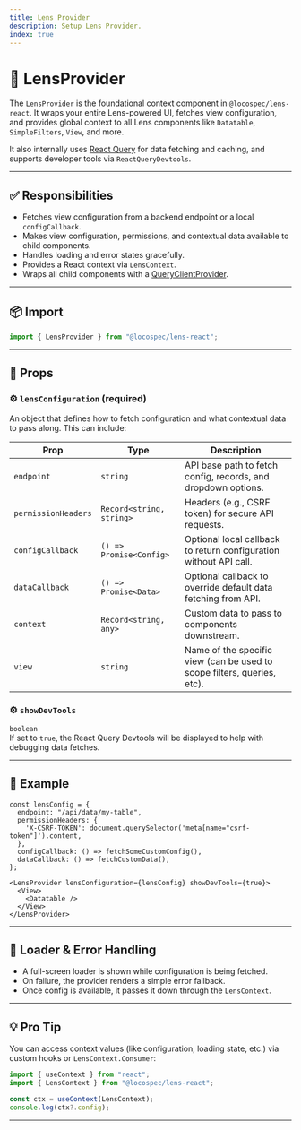 ```yaml
---
title: Lens Provider
description: Setup Lens Provider.
index: true
---
```


# 🧠 LensProvider

The `LensProvider` is the foundational context component in `@locospec/lens-react`. It wraps your entire Lens-powered UI, fetches view configuration, and provides global context to all Lens components like `Datatable`, `SimpleFilters`, `View`, and more.

It also internally uses [React Query](https://tanstack.com/query/latest) for data fetching and caching, and supports developer tools via `ReactQueryDevtools`.

---

## ✅ Responsibilities

- Fetches view configuration from a backend endpoint or a local `configCallback`.
- Makes view configuration, permissions, and contextual data available to child components.
- Handles loading and error states gracefully.
- Provides a React context via `LensContext`.
- Wraps all child components with a [QueryClientProvider](https://tanstack.com/query/latest/docs/framework/react/reference/QueryClientProvider).

---

## 📦 Import

```ts
import { LensProvider } from "@locospec/lens-react";
```

---

## 🔧 Props

### ⚙️ `lensConfiguration` **(required)**  
An object that defines how to fetch configuration and what contextual data to pass along. This can include:

| Prop                | Type                            | Description |
|---------------------|----------------------------------|-------------|
| `endpoint`          | `string`                         | API base path to fetch config, records, and dropdown options. |
| `permissionHeaders` | `Record<string, string>`         | Headers (e.g., CSRF token) for secure API requests. |
| `configCallback`    | `() => Promise<Config>`          | Optional local callback to return configuration without API call. |
| `dataCallback`      | `() => Promise<Data>`            | Optional callback to override default data fetching from API. |
| `context`           | `Record<string, any>`            | Custom data to pass to components downstream. |
| `view`              | `string`                         | Name of the specific view (can be used to scope filters, queries, etc). |

### ⚙️ `showDevTools`  
`boolean`  
If set to `true`, the React Query Devtools will be displayed to help with debugging data fetches.

---

## 🧪 Example

```tsx
const lensConfig = {
  endpoint: "/api/data/my-table",
  permissionHeaders: {
    'X-CSRF-TOKEN': document.querySelector('meta[name="csrf-token"]').content,
  },
  configCallback: () => fetchSomeCustomConfig(),
  dataCallback: () => fetchCustomData(),
};

<LensProvider lensConfiguration={lensConfig} showDevTools={true}>
  <View>
    <Datatable />
  </View>
</LensProvider>
```

---

## 🚦 Loader & Error Handling

- A full-screen loader is shown while configuration is being fetched.
- On failure, the provider renders a simple error fallback.
- Once config is available, it passes it down through the `LensContext`.

---

## 💡 Pro Tip

You can access context values (like configuration, loading state, etc.) via custom hooks or `LensContext.Consumer`:

```ts
import { useContext } from "react";
import { LensContext } from "@locospec/lens-react";

const ctx = useContext(LensContext);
console.log(ctx?.config);
```

---